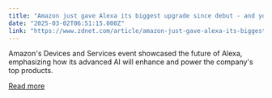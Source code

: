 ```yaml
---
title: "Amazon just gave Alexa its biggest upgrade since debut - and you'll want an Echo Show for it"
date: "2025-03-02T06:51:15.000Z"
link: "https://www.zdnet.com/article/amazon-just-gave-alexa-its-biggest-upgrade-since-debut-and-youll-want-an-echo-show-for-it/"
---
```


Amazon's Devices and Services event showcased the future of Alexa, emphasizing how its advanced AI will enhance and power the company's top products.

[Read more](https://www.zdnet.com/article/amazon-just-gave-alexa-its-biggest-upgrade-since-debut-and-youll-want-an-echo-show-for-it/)
